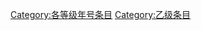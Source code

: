 {{catmore1|[[WikiProject:年号|WikiProject:年号]]}}
{{Articles by Quality|topic=年号|project=年号|format=toc}}
{{emptycat}}

[[Category:各等级年号条目|Category:各等级年号条目]]
[[Category:乙级条目|Category:乙级条目]]